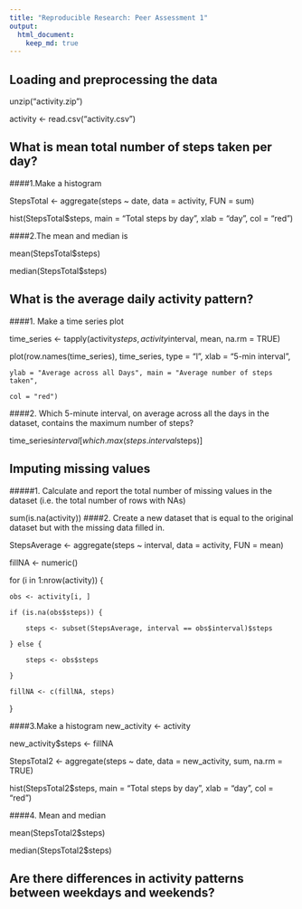 ```yaml
---
title: "Reproducible Research: Peer Assessment 1"
output: 
  html_document:
    keep_md: true
---
```



## Loading and preprocessing the data

unzip("activity.zip")

activity <- read.csv("activity.csv")


## What is mean total number of steps taken per day?

####1.Make a histogram 

StepsTotal <- aggregate(steps ~ date, data = activity, FUN = sum)

hist(StepsTotal$steps, main = "Total steps by day", xlab = "day", col = "red")

####2.The mean and median is

mean(StepsTotal$steps)

median(StepsTotal$steps)

## What is the average daily activity pattern?

####1. Make a time series plot 

time_series <- tapply(activity$steps, activity$interval, mean, na.rm = TRUE)

plot(row.names(time_series), time_series, type = "l", xlab = "5-min interval", 

    ylab = "Average across all Days", main = "Average number of steps taken", 
    
    col = "red")
    
####2. Which 5-minute interval, on average across all the days in the dataset, contains the maximum number of steps?

time_series$interval[which.max(steps.interval$steps)]

## Imputing missing values

#####1. Calculate and report the total number of missing values in the dataset (i.e. the total number of rows with NAs)

sum(is.na(activity))
####2. Create a new dataset that is equal to the original dataset but with the missing data filled in.

StepsAverage <- aggregate(steps ~ interval, data = activity, FUN = mean)

fillNA <- numeric()

for (i in 1:nrow(activity)) {

    obs <- activity[i, ]
    
    if (is.na(obs$steps)) {
    
        steps <- subset(StepsAverage, interval == obs$interval)$steps
        
    } else {
    
        steps <- obs$steps
        
    }
    
    fillNA <- c(fillNA, steps)
    
}

####3.Make a histogram
new_activity <- activity

new_activity$steps <- fillNA

StepsTotal2 <- aggregate(steps ~ date, data = new_activity, sum, na.rm = TRUE)

hist(StepsTotal2$steps, main = "Total steps by day", xlab = "day", col = "red")

####4. Mean and median

mean(StepsTotal2$steps)

median(StepsTotal2$steps)


## Are there differences in activity patterns between weekdays and weekends?
